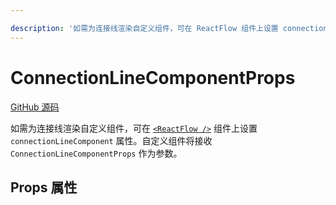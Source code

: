 ```yaml
---

description: '如需为连接线渲染自定义组件，可在 ReactFlow 组件上设置 connectionLineComponent 属性。自定义组件将接收 ConnectionLineComponentProps 作为参数。'
---
```


# ConnectionLineComponentProps

[GitHub 源码](https://github.com/xyflow/xyflow/blob/main/packages/react/src/types/edges.ts/#L193)

如需为连接线渲染自定义组件，可在 [`<ReactFlow />`](/api-reference/react-flow#connection-connectionLineComponent) 组件上设置 `connectionLineComponent` 属性。自定义组件将接收 `ConnectionLineComponentProps` 作为参数。

## Props 属性

<APIDocs typeName="ConnectionLineComponentProps" />